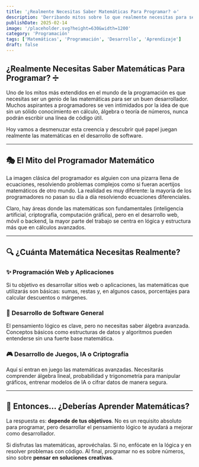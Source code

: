```yaml
---
title: '¿Realmente Necesitas Saber Matemáticas Para Programar? ➗'
description: 'Derribando mitos sobre lo que realmente necesitas para ser un buen programador.'
publishDate: 2025-02-14
image: '/placeholder.svg?height=630&width=1200'
category: 'Programación'
tags: ['Matemáticas', 'Programación', 'Desarrollo', 'Aprendizaje']
draft: false
---
```


## ¿Realmente Necesitas Saber Matemáticas Para Programar? ➗

Uno de los mitos más extendidos en el mundo de la programación es que necesitas ser un genio de las matemáticas para ser un buen desarrollador. Muchos aspirantes a programadores se ven intimidados por la idea de que sin un sólido conocimiento en cálculo, álgebra o teoría de números, nunca podrán escribir una línea de código útil.

Hoy vamos a desmenuzar esta creencia y descubrir qué papel juegan realmente las matemáticas en el desarrollo de software.

---

## 🎭 El Mito del Programador Matemático

La imagen clásica del programador es alguien con una pizarra llena de ecuaciones, resolviendo problemas complejos como si fueran acertijos matemáticos de otro mundo. La realidad es muy diferente: la mayoría de los programadores no pasan su día a día resolviendo ecuaciones diferenciales.

Claro, hay áreas donde las matemáticas son fundamentales (inteligencia artificial, criptografía, computación gráfica), pero en el desarrollo web, móvil o backend, la mayor parte del trabajo se centra en lógica y estructura más que en cálculos avanzados.

---

## 🔍 ¿Cuánta Matemática Necesitas Realmente?

### ✨ **Programación Web y Aplicaciones**

Si tu objetivo es desarrollar sitios web o aplicaciones, las matemáticas que utilizarás son básicas: sumas, restas y, en algunos casos, porcentajes para calcular descuentos o márgenes.

### 🚀 **Desarrollo de Software General**

El pensamiento lógico es clave, pero no necesitas saber álgebra avanzada. Conceptos básicos como estructuras de datos y algoritmos pueden entenderse sin una fuerte base matemática.

### 🎮 **Desarrollo de Juegos, IA o Criptografía**

Aquí sí entran en juego las matemáticas avanzadas. Necesitarás comprender álgebra lineal, probabilidad y trigonometría para manipular gráficos, entrenar modelos de IA o cifrar datos de manera segura.

---

## 🤔 Entonces… ¿Deberías Aprender Matemáticas?

La respuesta es: **depende de tus objetivos**. No es un requisito absoluto para programar, pero desarrollar el pensamiento lógico te ayudará a mejorar como desarrollador.

Si disfrutas las matemáticas, aprovéchalas. Si no, enfócate en la lógica y en resolver problemas con código. Al final, programar no es sobre números, sino sobre **pensar en soluciones creativas**.
